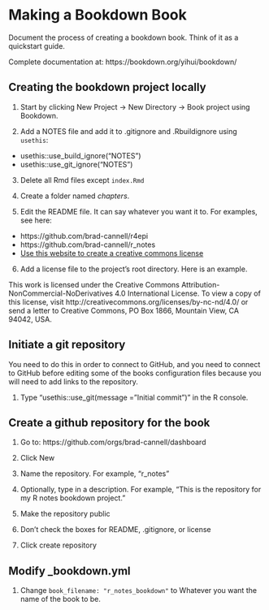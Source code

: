 # Making a Bookdown Book {#bookdown}

Document the process of creating a bookdown book. Think of it as a quickstart guide.

Complete documentation at: https://bookdown.org/yihui/bookdown/

## Creating the bookdown project locally

1. Start by clicking New Project -> New Directory -> Book project using Bookdown.

2. Add a NOTES file and add it to .gitignore and .Rbuildignore using `usethis`:    
* usethis::use_build_ignore("NOTES")   
* usethis::use_git_ignore("NOTES")   

3. Delete all Rmd files except `index.Rmd`

4. Create a folder named _chapters_.

5. Edit the README file. It can say whatever you want it to. For examples, see here:   
* https://github.com/brad-cannell/r4epi   
* https://github.com/brad-cannell/r_notes   
* [Use this website to create a creative commons license](https://creativecommons.org/licenses/)   

6. Add a license file to the project's root directory. Here is an example.

This work is licensed under the Creative Commons Attribution-NonCommercial-NoDerivatives 4.0 International License. To view a copy of this license, visit http://creativecommons.org/licenses/by-nc-nd/4.0/ or send a letter to Creative Commons, PO Box 1866, Mountain View, CA 94042, USA.


## Initiate a git repository

You need to do this in order to connect to GitHub, and you need to connect to GitHub before editing some of the books configuration files because you will need to add links to the repository.

1. Type "usethis::use_git(message = "Initial commit")" in the R console.


## Create a github repository for the book

1. Go to: https://github.com/orgs/brad-cannell/dashboard

2. Click New

3. Name the repository. For example, "r_notes"

4. Optionally, type in a description. For example, "This is the repository for my R notes bookdown project."

5. Make the repository public 

6. Don't check the boxes for README, .gitignore, or license

7. Click create repository

## Modify _bookdown.yml

1. Change `book_filename: "r_notes_bookdown"` to Whatever you want the name of the book to be.